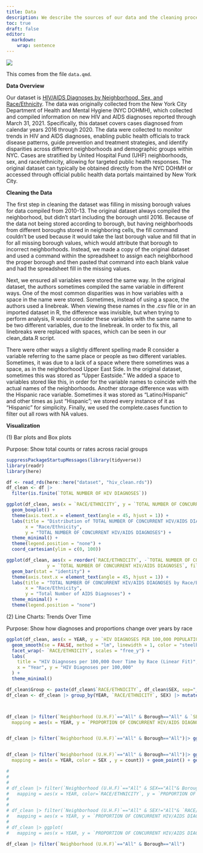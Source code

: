 ```yaml
---
title: Data
description: We describe the sources of our data and the cleaning process.
toc: true
draft: false
editor: 
  markdown: 
    wrap: sentence
---
```


![](images/data-import-cheatsheet-thumbs.png)

This comes from the file `data.qmd`.

**Data Overview**

Our dataset is [HIV/AIDS Diagnoses by Neighborhood, Sex, and Race/Ethnicity](https://data.cityofnewyork.us/Health/HIV-AIDS-Diagnoses-by-Neighborhood-Sex-and-Race-Et/ykvb-493p/about_data). The data was originally collected from the New York City Department of Health and Mental Hygiene (NYC DOHMH), which collected and compiled information on new HIV and AIDS diagnoses reported through March 31, 2021. Specifically, this dataset covers cases diagnosed from calendar years 2016 through 2020. The data were collected to monitor trends in HIV and AIDS diagnoses, enabling public health officials to track disease patterns, guide prevention and treatment strategies, and identify disparities across different neighborhoods and demographic groups within NYC. Cases are stratified by United Hospital Fund (UHF) neighborhoods, sex, and race/ethnicity, allowing for targeted public health responses. The original dataset can typically be obtained directly from the NYC DOHMH or accessed through official public health data portals maintained by New York City.

**Cleaning the Data**

The first step in cleaning the dataset was filling in missing borough values for data compiled from 2010-13. The original dataset always compiled the neighborhood, but didn’t start including the borough until 2016. Because of the data not being stored according to borough, but having neighborhoods from different boroughs stored in neighboring cells, the fill command couldn’t be used because it would take the last borough value and fill that in for all missing borough values, which would attribute that borough to incorrect neighborhoods. Instead, we made a copy of the original dataset and used a command within the spreadsheet to assign each neighborhood the proper borough and then pasted that command into each blank value and had the spreadsheet fill in the missing values.

Next, we ensured all variables were stored the same way. In the original dataset, the authors sometimes compiled the same variable in different ways. One of the most common disparities was in how variables with a space in the name were stored. Sometimes, instead of using a space, the authors used a linebreak. When viewing these names in the .csv file or in an imported dataset in R, the difference was invisible, but when trying to perform analysis, R would consider these variables with the same name to be two different variables, due to the linebreak. In order to fix this, all linebreaks were replaced with spaces, which can be seen in our clean_data.R script. 

There were other ways a slightly different spelling made R consider a variable referring to the same place or people as two different variables. Sometimes, it was due to a lack of a space where there sometimes was a space, as in the neighborhood Upper East Side. In the original dataset, sometimes this was stored as "Upper Eastside." We added a space to variables stored like this, in order for the variable names to coincide with the actual names of the neighborhoods. Another storage difference was with the Hispanic race variable. Sometimes it was stored as "Latino/Hispanic" and other times as just "Hispanic"; we stored every instance of it as "Hispanic" for simplicity. Finally, we used the complete.cases function to filter out all rows with NA values.

**Visualization**

\(1\) Bar plots and Box plots

Purpose: Show total counts or rates across racial groups

```r
suppressPackageStartupMessages(library(tidyverse))
library(readr)
library(here)

df <- read_rds(here::here("dataset", "hiv_clean.rds"))
df_clean <- df |>
  filter(is.finite(`TOTAL NUMBER OF HIV DIAGNOSES`))

ggplot(df_clean, aes(x = `RACE/ETHNICITY`, y = `TOTAL NUMBER OF CONCURRENT HIV/AIDS DIAGNOSES`, fill = `RACE/ETHNICITY`)) +
  geom_boxplot() +
  theme(axis.text.x = element_text(angle = 45, hjust = 1)) +  
  labs(title = "Distribution of TOTAL NUMBER OF CONCURRENT HIV/AIDS DIAGNOSES",
       x = "Race/Ethnicity",
       y = "TOTAL NUMBER OF CONCURRENT HIV/AIDS DIAGNOSES") +
  theme_minimal() +
  theme(legend.position = "none") +
  coord_cartesian(ylim = c(0, 100)) 
```

```r
ggplot(df_clean, aes(x = reorder(`RACE/ETHNICITY`, -`TOTAL NUMBER OF CONCURRENT HIV/AIDS DIAGNOSES`), 
               y = `TOTAL NUMBER OF CONCURRENT HIV/AIDS DIAGNOSES`, fill = `RACE/ETHNICITY`)) +
  geom_bar(stat = "identity") +
  theme(axis.text.x = element_text(angle = 45, hjust = 1)) +
  labs(title = "TOTAL NUMBER OF CONCURRENT HIV/AIDS DIAGNOSES by Race/Ethnicity",
       x = "Race/Ethnicity",
       y = "Total Number of AIDS Diagnoses") +
  theme_minimal() +
  theme(legend.position = "none")
```

\(2\) Line Charts: Trends Over Time

Purpose: Show how diagnoses and proportions change over years by race

```r
ggplot(df_clean, aes(x = YEAR, y = `HIV DIAGNOSES PER 100,000 POPULATION`)) +
  geom_smooth(se = FALSE, method = "lm", linewidth = 1, color = "steelblue") +
  facet_wrap(~ `RACE/ETHNICITY`, scales = "free_y") +
  labs(
    title = "HIV Diagnoses per 100,000 Over Time by Race (Linear Fit)",
    x = "Year", y = "HIV Diagnoses per 100,000"
  ) +
  theme_minimal()
```




```r
df_clean$Group <- paste(df_clean$`RACE/ETHNICITY`, df_clean$SEX, sep="_") # group race and sex in a new column 
df_clean <- df_clean |> group_by(YEAR, `RACE/ETHNICITY`, SEX) |> mutate(count=n()) |> ungroup() # this is supposed to see how many of each sex are within every race/year 



df_clean |> filter(`Neighborhood (U.H.F)`=="All" & Borough=="All" & `SEX`=="All") |> ggplot(
  mapping = aes(x = YEAR, y = `PROPORTION OF CONCURRENT HIV/AIDS DIAGNOSES AMONG ALL HIV DIAGNOSES`)) + geom_point() + geom_line() + facet_wrap(~ `RACE/ETHNICITY`) # PROPORTION OF CONCURRENT HIV/AIDS DIAGNOSES over the years by race 


df_clean |> filter(`Neighborhood (U.H.F)`=="All" & Borough=="All")|> ggplot(mapping = aes(x = YEAR, color = SEX , y = `PROPORTION OF CONCURRENT HIV/AIDS DIAGNOSES AMONG ALL HIV DIAGNOSES`)) + geom_point() + geom_line() + facet_wrap(~ `RACE/ETHNICITY`) # # PROPORTION OF CONCURRENT HIV/AIDS DIAGNOSES over the years by race and sex 


df_clean |> filter(`Neighborhood (U.H.F)`=="All" & Borough=="All")|> ggplot(
  mapping = aes(x = YEAR, color = SEX , y = count)) + geom_point() + geom_line() + facet_wrap(~ `RACE/ETHNICITY`) # count of each sex faceted by race 

# 
# 
# 
# df_clean |> filter(`Neighborhood (U.H.F)`=="All" & SEX=="All"& Borough=="Bronx") |> ggplot(
#   mapping = aes(x = YEAR, color=`RACE/ETHNICITY`, y = `PROPORTION OF CONCURRENT HIV/AIDS DIAGNOSES AMONG ALL HIV DIAGNOSES`)) + geom_point() + geom_line()
# 
# 
# df_clean |> filter(`Neighborhood (U.H.F)`=="All" & SEX!="All"& `RACE/ETHNICITY`!="All") |> ggplot(
#   mapping = aes(x = YEAR, y = `PROPORTION OF CONCURRENT HIV/AIDS DIAGNOSES AMONG ALL HIV DIAGNOSES`)) + geom_point() + facet_wrap(~ `RACE/ETHNICITY`)
# 
# df_clean |> ggplot(
#   mapping = aes(x = YEAR, y = `PROPORTION OF CONCURRENT HIV/AIDS DIAGNOSES AMONG ALL HIV DIAGNOSES`), fill=`RACE/ETHNICITY`) + geom_point()  

df_clean |> filter(`Neighborhood (U.H.F)`=="All" & Borough=="All")

```

